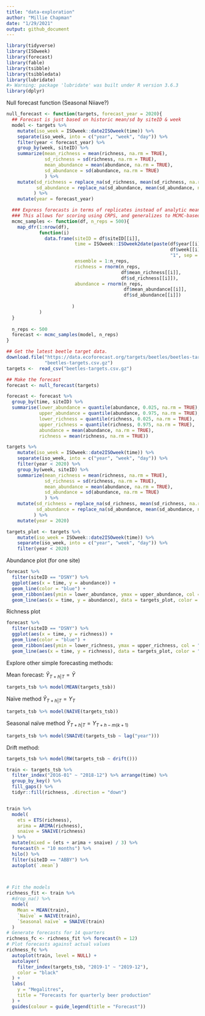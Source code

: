 ```yaml
---
title: "data-exploration"
author: "Millie Chapman"
date: "1/29/2021"
output: github_document
---
```


```r
library(tidyverse)
library(ISOweek) 
library(forecast)
library(fable)
library(tsibble)
library(tsibbledata)
library(lubridate)
#> Warning: package 'lubridate' was built under R version 3.6.3
library(dplyr)
```

Null forecast function (Seasonal Niiave?)
```r
null_forecast <- function(targets, forecast_year = 2020){
  ## Forecast is just based on historic mean/sd by siteID & week
  model <- targets %>% 
    mutate(iso_week = ISOweek::date2ISOweek(time)) %>%
    separate(iso_week, into = c("year", "week", "day")) %>%
    filter(year < forecast_year) %>%
    group_by(week, siteID) %>%
    summarize(mean_richness = mean(richness, na.rm = TRUE),
              sd_richness = sd(richness, na.rm = TRUE),
              mean_abundance = mean(abundance, na.rm = TRUE),
              sd_abundance = sd(abundance, na.rm = TRUE)
              ) %>% 
    mutate(sd_richness = replace_na(sd_richness, mean(sd_richness, na.rm=TRUE)),
           sd_abundance = replace_na(sd_abundance, mean(sd_abundance, na.rm=TRUE)),
          ) %>% 
    mutate(year = forecast_year)

  ### Express forecasts in terms of replicates instead of analytic mean, sd.
  ### This allows for scoring using CRPS, and generalizes to MCMC-based forecasts
  mcmc_samples <- function(df, n_reps = 500){
    map_dfr(1:nrow(df), 
            function(i) 
              data.frame(siteID = df$siteID[[i]],
                         time = ISOweek::ISOweek2date(paste(df$year[[i]], 
                                                            df$week[[i]], 
                                                            "1", sep = "-")),
                         ensemble = 1:n_reps, 
                         richness = rnorm(n_reps, 
                                          df$mean_richness[[i]], 
                                          df$sd_richness[[i]]),
                         abundance = rnorm(n_reps,
                                           df$mean_abundance[[i]],
                                           df$sd_abundance[[i]])
                         
                        )
            )
  }
  
  n_reps <- 500
  forecast <- mcmc_samples(model, n_reps)
}
```


```r
## Get the latest beetle target data.  
download.file("https://data.ecoforecast.org/targets/beetles/beetles-targets.csv.gz",
              "beetles-targets.csv.gz")
targets <-  read_csv("beetles-targets.csv.gz")

## Make the forecast
forecast <- null_forecast(targets)
```


```r
forecast <- forecast %>%
  group_by(time, siteID) %>%
  summarise(lower_abundance = quantile(abundance, 0.025, na.rm = TRUE),
            upper_abundance = quantile(abundance, 0.975, na.rm = TRUE),
            lower_richness = quantile(richness, 0.025, na.rm = TRUE),
            upper_richness = quantile(richness, 0.975, na.rm = TRUE),
            abundance = mean(abundance, na.rm = TRUE),
            richness = mean(richness, na.rm = TRUE))
```

```r
targets %>% 
    mutate(iso_week = ISOweek::date2ISOweek(time)) %>%
    separate(iso_week, into = c("year", "week", "day")) %>%
    filter(year < 2020) %>%
    group_by(week, siteID) %>%
    summarize(mean_richness = mean(richness, na.rm = TRUE),
              sd_richness = sd(richness, na.rm = TRUE),
              mean_abundance = mean(abundance, na.rm = TRUE),
              sd_abundance = sd(abundance, na.rm = TRUE)
              ) %>% 
    mutate(sd_richness = replace_na(sd_richness, mean(sd_richness, na.rm=TRUE)),
           sd_abundance = replace_na(sd_abundance, mean(sd_abundance, na.rm=TRUE)),
          ) %>% 
    mutate(year = 2020)
```

```r
targets_plot <- targets %>% 
    mutate(iso_week = ISOweek::date2ISOweek(time)) %>%
    separate(iso_week, into = c("year", "week", "day")) %>%
    filter(year < 2020)  
```

Abundance plot (for one site)

```r
forecast %>%
  filter(siteID == "DSNY") %>%
  ggplot(aes(x = time, y = abundance)) +
  geom_line(color = "blue") +
  geom_ribbon(aes(ymin = lower_abundance, ymax = upper_abundance, col = "blue"), linetype=2, alpha=0.1, color = "blue", fill = "blue") +
  geom_line(aes(x = time, y = abundance), data = targets_plot, color = "black")
```

Richness plot

```r
forecast %>%
  filter(siteID == "DSNY") %>%
  ggplot(aes(x = time, y = richness)) +
  geom_line(color = "blue") +
  geom_ribbon(aes(ymin = lower_richness, ymax = upper_richness, col = "blue"), linetype=2, alpha=0.1, color = "blue", fill = "blue") +
  geom_line(aes(x = time, y = richness), data = targets_plot, color = "black")
```


Explore other simple forecasting methods: 



Mean forecast:
$\hat{Y}_{T+h|T} = \bar{Y}$

```r
targets_tsb %>% model(MEAN(targets_tsb))
```

Naïve method
$\hat{Y}_{T+h|T} = Y_T$

```r
targets_tsb %>% model(NAIVE(targets_tsb))
```

Seasonal naïve method
$\hat{Y}_{T+h|T} = Y_{T+h-m(k+1)}$

```r
targets_tsb %>% model(SNAIVE(targets_tsb ~ lag("year")))
```

Drift method: 

```r
targets_tsb %>% model(RW(targets_tsb ~ drift()))
```

```r
train <- targets_tsb %>%
  filter_index("2016-01" ~ "2018-12") %>% arrange(time) %>%
  group_by_key() %>%
  fill_gaps() %>%
  tidyr::fill(richness, .direction = "down")


train %>%
  model(
    ets = ETS(richness),
    arima = ARIMA(richness),
    snaive = SNAIVE(richness)
  ) %>%
  mutate(mixed = (ets + arima + snaive) / 3) %>%
  forecast(h = "10 months") %>%
  hilo() %>%
  filter(siteID == "ABBY") %>%
  autoplot(`.mean`)
  


# Fit the models
richness_fit <- train %>%
  #drop_na() %>%
  model(
    Mean = MEAN(train),
    `Naïve` = NAIVE(train),
    `Seasonal naïve` = SNAIVE(train)
  )
# Generate forecasts for 14 quarters
richness_fc <- richness_fit %>% forecast(h = 12)
# Plot forecasts against actual values
richness_fc %>%
  autoplot(train, level = NULL) +
  autolayer(
    filter_index(targets_tsb, "2019-1" ~ "2019-12"),
    color = "black"
  ) +
  labs(
    y = "Megalitres",
    title = "Forecasts for quarterly beer production"
  ) +
  guides(colour = guide_legend(title = "Forecast"))
```





